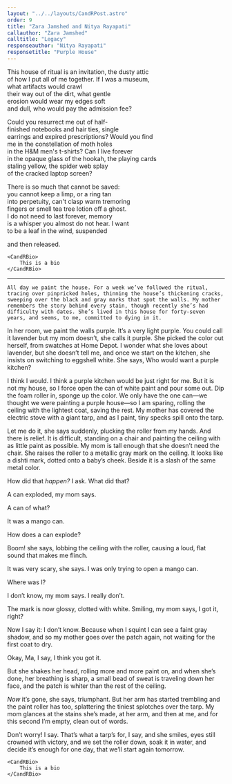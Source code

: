 ```yaml
---
layout: "../../layouts/CandRPost.astro"
order: 9
title: "Zara Jamshed and Nitya Rayapati"
callauthor: "Zara Jamshed"
calltitle: "Legacy"
responseauthor: "Nitya Rayapati"
responsetitle: "Purple House"
---
```



<CandRItem id="call" title={frontmatter.calltitle} author={frontmatter.callauthor}>

This house of ritual is an invitation, the dusty attic  
of how I put all of me together. If I was a museum,  
what artifacts would crawl  
their way out of the dirt, what gentle  
erosion would wear my edges soft  
and dull, who would pay the admission fee? 

Could you resurrect me out of half-  
finished notebooks and hair ties, single  
earrings and expired prescriptions? Would you find  
me in the constellation of moth holes  
in the H&M men's t-shirts? Can I live forever  
in the opaque glass of the hookah, the playing cards  
staling yellow, the spider web splay  
of the cracked laptop screen? 

There is so much that cannot be saved:  
you cannot keep a limp, or a ring tan  
into perpetuity, can't clasp warm tremoring  
fingers or smell tea tree lotion off a ghost.  
I do not need to last forever, memory  
is a whisper you almost do not hear. I want  
to be a leaf in the wind, suspended 

and then released.


	<CandRBio>
		This is a bio
	</CandRBio>

</CandRItem>

---

<CandRItem id="response" title={frontmatter.responsetitle} author={frontmatter.responseauthor}>


	All day we paint the house. For a week we’ve followed the ritual, tracing over pinpricked holes, thinning the house’s thickening cracks, sweeping over the black and gray marks that spot the walls. My mother remembers the story behind every stain, though recently she’s had difficulty with dates. She’s lived in this house for forty-seven years, and seems, to me, committed to dying in it.

In her room, we paint the walls purple. It’s a very light purple. You could call it lavender but my mom doesn’t, she calls it purple. She picked the color out herself, from swatches at Home Depot. I wonder what she loves about lavender, but she doesn’t tell me, and once we start on the kitchen, she insists on switching to eggshell white. She says, Who would want a purple kitchen?

I think I would. I think a purple kitchen would be just right for me. But it is not my house, so I force open the can of white paint and pour some out. Dip the foam roller in, sponge up the color. We only have the one can—we thought we were painting a purple house—so I am sparing, rolling the ceiling with the lightest coat, saving the rest. My mother has covered the electric stove with a giant tarp, and as I paint, tiny specks spill onto the tarp.

Let me do it, she says suddenly, plucking the roller from my hands. And there is relief. It is difficult, standing on a chair and painting the ceiling with as little paint as possible. My mom is tall enough that she doesn’t need the chair. She raises the roller to a metallic gray mark on the ceiling. It looks like a dishti mark, dotted onto a baby’s cheek. Beside it is a slash of the same metal color.  

How did that *happen?* I ask. What did that?

A can exploded, my mom says.

A can of what?

It was a mango can.

How does a can explode?

Boom! she says, lobbing the ceiling with the roller, causing a loud, flat sound that makes me flinch.

It was very scary, she says. I was only trying to open a mango can.

Where was I?

I don’t know, my mom says. I really don’t.

The mark is now glossy, clotted with white. Smiling, my mom says, I got it, right?

Now I say it: I don’t know. Because when I squint I can see a faint gray shadow, and so my mother goes over the patch again, not waiting for the first coat to dry. 

Okay, Ma, I say, I think you got it. 

But she shakes her head, rolling more and more paint on, and when she’s done, her breathing is sharp, a small bead of sweat is traveling down her face, and the patch is whiter than the rest of the ceiling.

*Now* it’s gone, she says, triumphant. But her arm has started trembling and the paint roller has too, splattering the tiniest splotches over the tarp. My mom glances at the stains she’s made, at her arm, and then at me, and for this second I’m empty, clean out of words.

Don’t worry! I say. That’s what a tarp’s for, I say, and she smiles, eyes still crowned with victory, and we set the roller down, soak it in water, and decide it’s enough for one day, that we’ll start again tomorrow.




	<CandRBio>
		This is a bio
	</CandRBio>

</CandRItem>